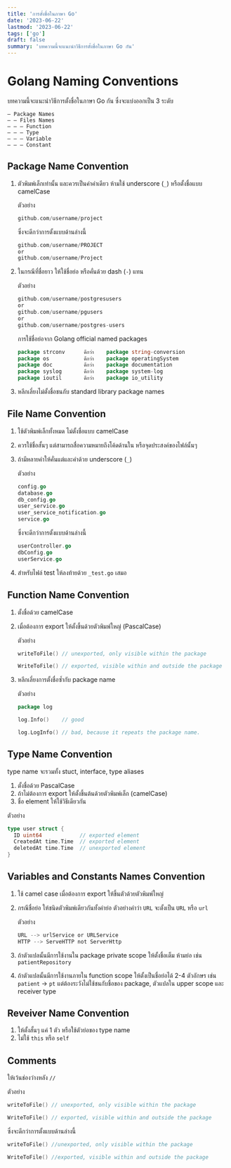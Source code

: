 ```yaml
---
title: 'การตั้งชื่อในภาษา Go'
date: '2023-06-22'
lastmod: '2023-06-22'
tags: ['go']
draft: false
summary: 'บทความนี้จะแนะนำวิธีการตั้งชื่อในภาษา Go กัน'
---
```


# Golang Naming Conventions

บทความนี้จะแนะนำวิธีการตั้งชื่อในภาษา Go กัน ซึ่งจะแบ่งออกเป็น 3 ระดับ

```
— Package Names
— — Files Names
— — — Function
— — — Type
— — — Variable
— — — Constant
```

## Package Name Convention

1. ตัวพิมพ์เล็กเท่านั้น และควรเป็นคำคำเดียว ห้ามใช้ underscore (`_`) หรือตั้งชื่อแบบ camelCase

   ตัวอย่าง

   ```go
   github.com/username/project
   ```

   ซึ่งจะดีกว่าการตั้งแบบด้านล่างนี้

   ```go
   github.com/username/PROJECT
   or
   github.com/username/Project
   ```

2. ในกรณีที่ชื่อยาว ให้ใช้ชื่อย่อ หรือคั่นด้วย dash (`-`) แทน

   ตัวอย่าง

   ```go
   github.com/username/postgresusers
   or
   github.com/username/pgusers
   or
   github.com/username/postgres-users
   ```

   การใช้ชื่อย่อจาก Golang official named packages

   ```go
   package strconv      ดีกว่า    package string-conversion
   package os           ดีกว่า    package operatingSystem
   package doc          ดีกว่า    package documentation
   package syslog       ดีกว่า    package system-log
   package ioutil       ดีกว่า    package io_utility
   ```

3. หลีกเลี่ยงไม่ตั้งชื่อชนกับ standard library package names

## File Name Convention

1. ใช้ตัวพิมพ์เล็กทั้งหมด ไม่ตั้งชื่อแบบ camelCase
2. ควรใช้ชื่อสั้นๆ แต่สามารถสื่อความหมายถึงโค้ดด้านใน หรือจุดประสงค์ของไฟล์นั้นๆ
3. ถ้ามีหลายคำให้คั่นแต่และคำด้วย underscore (`_`)

   ตัวอย่าง

   ```go
   config.go
   database.go
   db_config.go
   user_service.go
   user_service_notification.go
   service.go
   ```

   ซึ่งจะดีกว่าการตั้งแบบด้านล่างนี้

   ```go
   userController.go
   dbConfig.go
   userService.go
   ```

4. สำหรับไฟล์ test ให้ลงท้ายด้วย `_test.go` เสมอ

## Function Name Convention

1. ตั้งชื่อด้วย camelCase
2. เมื่อต้องการ export ให้ตั้งขึ้นด้วยตัวพิมพ์ใหญ่ (PascalCase)

   ตัวอย่าง

   ```go
   writeToFile() // unexported, only visible within the package

   WriteToFile() // exported, visible within and outside the package
   ```

3. หลีกเลี่ยงการตั้งชื่อซ้ำกับ package name

   ตัวอย่าง

   ```go
   package log

   log.Info()    // good

   log.LogInfo() // bad, because it repeats the package name.
   ```

## Type Name Convention

type name จะรวมทั้ง stuct, interface, type aliases

1. ตั้งชื่อด้วย PascalCase
2. ถ้าไม่ต้องการ export ให้ตั้งขึ้นต้นด้วยตัวพิมพ์เล็ก (camelCase)
3. ชื่อ element ให้ใช้วิธีเดียวกัน

ตัวอย่าง

```go
type user struct {
  ID uint64            // exported element
  CreatedAt time.Time  // exported element
  deletedAt time.Time  // unexported element
}
```

## Variables and Constants Names Convention

1. ใช้ camel case เมื่อต้องการ export ให้ขึ้นตัวด้วยตัวพิมพ์ใหญ่
2. กรณีชื่อย่อ ให้ชนิดตัวพิมพ์เดียวกันทั้งคำย่อ ตัวอย่างคำว่า `URL` จะตั้งเป็น `URL` หรือ `url`

   ตัวอย่าง

   ```go
   URL --> urlService or URLService
   HTTP --> ServeHTTP not ServerHttp
   ```

3. ถ้าตัวแปลนั้นมีการใช้งานใน package private scope ให้ตั้งชื่อเต็ม ห้ามย่อ เช่น `patientRepository`
4. ถ้าตัวแปลนั้นมีการใช้งานภายใน function scope ให้ตั้งเป็นชื่อย่อได้ 2-4 ตัวอักษร เช่น `patient` → `pt` แต่ต้องระวังไม่ใช้ชนกับชื่อของ package, ตัวแปลใน upper scope และ receiver type

## Reveiver Name Convention

1. ให้ตั้งสั้นๆ แค่ 1 ตัว หรือใช้ตัวย่อของ type name
2. ไม่ใช้ `this` หรือ `self`

## Comments

ให้เว้นช่องว่างหลัง `//`

ตัวอย่าง

```go
writeToFile() // unexported, only visible within the package

WriteToFile() // exported, visible within and outside the package
```

ซึ่งจะดีกว่าการตั้งแบบด้านล่างนี้

```go
writeToFile() //unexported, only visible within the package

WriteToFile() //exported, visible within and outside the package
```
